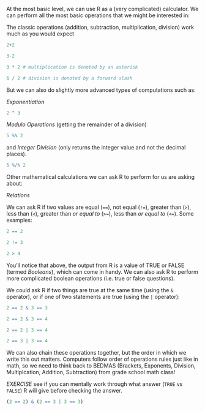 At the most basic level, we can use R as a (very complicated) calculator. We can perform all the most basic operations that we might be interested in:

The classic operations (addition, subtraction, multiplication, division) work much as you would expect

```r
2+2
```
```r
3-2
```
```r
3 * 2 # multiplication is denoted by an asterisk
```
```r
6 / 2 # division is denoted by a forward slash 
```
But we can also do slightly more advanced types of computations such as:

*Exponentiation*
```r
2 ^ 3
```
*Modulo Operations* (getting the remainder of a division)
```r
5 %% 2
```
and *Integer Division* (only returns the integer value and not the decimal places).
```r
5 %/% 2
```
Other mathematical calculations we can ask R to perform for us are asking about:

*Relations*

We can ask R if two values are equal (`==`), not equal (`!=`), greater than (`>`), less than (`<`), greater than *or equal to* (`>=`), less than *or equal to* (`<=`). Some examples:
```r
2 == 2
```
```r
2 != 3
```
```r
2 > 4
```

You'll notice that above, the output from R is a value of TRUE or FALSE (termed *Booleans*), which can come in handy. We can also ask R to perform more complicated boolean operations (i.e. true or false questions). 

We could ask R if two things are true at the same time (using the `&` operator), or if one of two statements are true (using the `|` operator):
```r
2 == 2 & 3 == 3
```
```r
2 == 2 & 3 == 4
```
```r
2 == 2 | 3 == 4
```
```r
2 == 3 | 3 == 4
```
We can also chain these operations together, but the order in which we write this out matters. Computers follow order of operations rules just like in math, so we need to think back to BEDMAS (Brackets, Exponents, Division, Multiplcation, Addition, Subtraction) from grade school math class! 

*EXERCISE* see if you can mentally work through what answer (`TRUE` vs `FALSE`) R will give before checking the answer. 

```r
(2 == 2) & (2 == 3 | 3 == 3)
```


